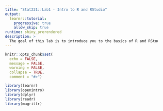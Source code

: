 ```yaml
---
title: "Stat231::Lab1 - Intro to R and RStudio"
output:
  learnr::tutorial:
    progressive: true
    allow_skip: true
runtime: shiny_prerendered
description: >
  The goal of this lab is to introduce you to the basics of R and RStudio.
---
```


```r
knitr::opts_chunk$set(
  echo = FALSE,
  message = FALSE, 
  warning = FALSE,
  collapse = TRUE,
  comment = "#>")

library(learnr)
library(openintro)
library(dplyr)
library(readr)
library(magrittr)

```


